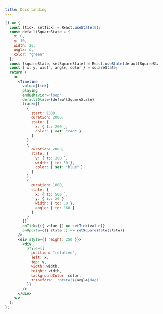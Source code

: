 ```yaml
---
title: Docs Landing
---
```


```jsx live
() => {
  const [tick, setTick] = React.useState(0);
  const defaultSquareState = {
    x: 0,
    y: 10,
    width: 20,
    angle: 0,
    color: "green"
  };
  const [squareState, setSquareState] = React.useState(defaultSquareState);
  const { x, y, width, angle, color } = squareState;
  return (
    <>
      <Timeline
        value={tick}
        playing
        endBehavior="loop"
        defaultState={defaultSquareState}
        track={[
          {
            start: 1000,
            duration: 2000,
            state: {
              x: { to: 200 },
              color: { set: "red" }
            }
          },
          {
            duration: 2000,
            state: {
              y: { to: 200 },
              width: { to: 50 },
              color: { set: "blue" }
            }
          },
          {
            duration: 1000,
            state: {
              x: { to: 500 },
              y: { to: 20 },
              width: { to: 10 },
              angle: { to: 360 }
            }
          }
        ]}
        onTick={({ value }) => setTick(value)}
        onUpdate={({ state }) => setSquareState(state)}
      />
      <div style={{ height: 250 }}>
        <div
          style={{
            position: "relative",
            left: x,
            top: y,
            width: width,
            height: width,
            backgroundColor: color,
            transform: `rotate(${angle}deg)`
          }}
        />
      </div>
    </>
  );
};
```
